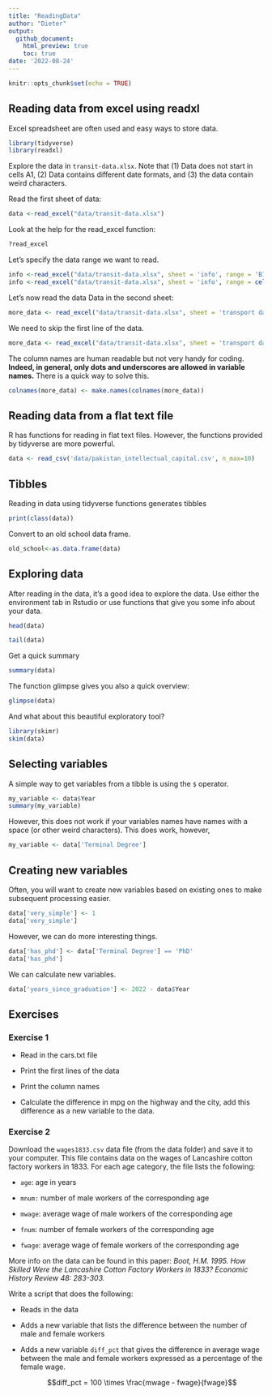 ```yaml
---
title: "ReadingData"
author: "Dieter"
output: 
  github_document:
    html_preview: true
    toc: true
date: '2022-08-24'
---
```


```r
knitr::opts_chunk$set(echo = TRUE)
```

## Reading data from excel using readxl

Excel spreadsheet are often used and easy ways to store data.

```r
library(tidyverse)
library(readxl)
```

Explore the data in `transit-data.xlsx`. Note that (1) Data does not start in cells A1, (2) Data contains different date formats, and (3) the data contain weird characters.

Read the first sheet of data:

```r
data <-read_excel("data/transit-data.xlsx")
```

Look at the help for the read_excel function:

```r
?read_excel
```

Let's specify the data range we want to read.

```r
info <-read_excel("data/transit-data.xlsx", sheet = 'info', range = 'B1:C7')
info <-read_excel("data/transit-data.xlsx", sheet = 'info', range = cell_cols('B:C'))
```

Let's now read the data Data in the second sheet:

```r
more_data <- read_excel("data/transit-data.xlsx", sheet = 'transport data')
```

We need to skip the first line of the data.

```r
more_data <- read_excel("data/transit-data.xlsx", sheet = 'transport data', skip=1)
```

The column names are human readable but not very handy for coding. **Indeed, in general, only dots and underscores are allowed in variable names.** There is a quick way to solve this.

```r
colnames(more_data) <- make.names(colnames(more_data))
```

## Reading data from a flat text file

R has functions for reading in flat text files. However, the functions provided by tidyverse are more powerful.

```r
data <- read_csv('data/pakistan_intellectual_capital.csv', n_max=10)
```

## Tibbles

Reading in data using tidyverse functions generates tibbles

```r
print(class(data))
```

Convert to an old school data frame.

```r
old_school<-as.data.frame(data)
```

## Exploring data

After reading in the data, it's a good idea to explore the data. Use either the environment tab in Rstudio or use functions that give you some info about your data.

```r
head(data)
```

```r
tail(data)
```

Get a quick summary

```r
summary(data)
```

The function glimpse gives you also a quick overview:

```r
glimpse(data)
```

And what about this beautiful exploratory tool?

```r
library(skimr)
skim(data)

```

## Selecting variables

A simple way to get variables from a tibble is using the `$` operator.

```r
my_variable <- data$Year
summary(my_variable)
```

However, this does not work if your variables names have names with a space (or other weird characters). This does work, however,

```r
my_variable <- data['Terminal Degree']
```

## Creating new variables

Often, you will want to create new variables based on existing ones to make subsequent processing easier.

```r
data['very_simple'] <- 1
data['very_simple']
```

However, we can do more interesting things.

```r
data['has_phd'] <- data['Terminal Degree'] == 'PhD'
data['has_phd']
```

We can calculate new variables.

```r
data['years_since_graduation'] <- 2022 - data$Year
```

## Exercises

### Exercise 1

-   Read in the cars.txt file

-   Print the first lines of the data

-   Print the column names

-   Calculate the difference in mpg on the highway and the city, add this difference as a new variable to the data.

### Exercise 2

Download the `wages1833.csv` data file (from the data folder) and save it to your computer. This file contains data on the wages of Lancashire cotton factory workers in 1833. For each age category, the file lists the following:

-   `age`: age in years

-   `mnum:` number of male workers of the corresponding age

-   `mwage`: average wage of male workers of the corresponding age

-   `fnum`: number of female workers of the corresponding age

-   `fwage`: average wage of female workers of the corresponding age

More info on the data can be found in this paper: *Boot, H.M. 1995. How Skilled Were the Lancashire Cotton Factory Workers in 1833? Economic History Review 48: 283-303.*

Write a script that does the following:

-   Reads in the data

-   Adds a new variable that lists the difference between the number of male and female workers

-   Adds a new variable `diff_pct` that gives the difference in average wage between the male and female workers expressed as a percentage of the female wage.

    $$diff_pct = 100 \times \frac{mwage - fwage}{fwage}$$
